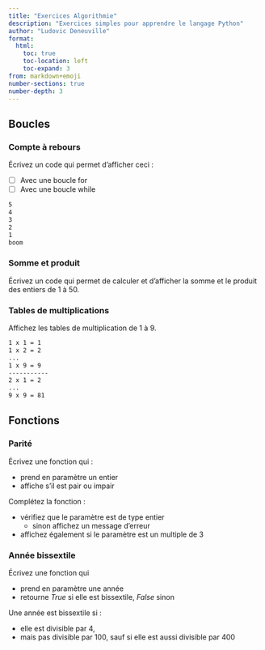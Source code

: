 ```yaml
---
title: "Exercices Algorithmie"
description: "Exercices simples pour apprendre le langage Python"
author: "Ludovic Deneuville"
format: 
  html:
    toc: true
    toc-location: left
    toc-expand: 3
from: markdown+emoji
number-sections: true
number-depth: 3
---
```


## Boucles

### Compte à rebours

Écrivez un code qui permet d'afficher ceci :

- [ ] Avec une boucle for
- [ ] Avec une boucle while

```.txt
5
4
3
2
1
boom
```

### Somme et produit

Écrivez un code qui permet de calculer et d'afficher la somme et le produit des entiers de 1 à 50.


### Tables de multiplications

Affichez les tables de multiplication de 1 à 9.

```.txt
1 x 1 = 1
1 x 2 = 2
...
1 x 9 = 9
-----------
2 x 1 = 2
...
9 x 9 = 81
```


## Fonctions

### Parité

Écrivez une fonction qui :

- prend en paramètre un entier
- affiche s'il est pair ou impair

Complétez la fonction :

- vérifiez que le paramètre est de type entier
  - sinon affichez un message d'erreur
- affichez également si le paramètre est un multiple de 3

### Année bissextile

Écrivez une fonction qui 

- prend en paramètre une année
- retourne *True* si elle est bissextile, *False* sinon

::: {.callout-note}
Une année est bissextile si :

- elle est divisible par 4,
- mais pas divisible par 100, sauf si elle est aussi divisible par 400
:::